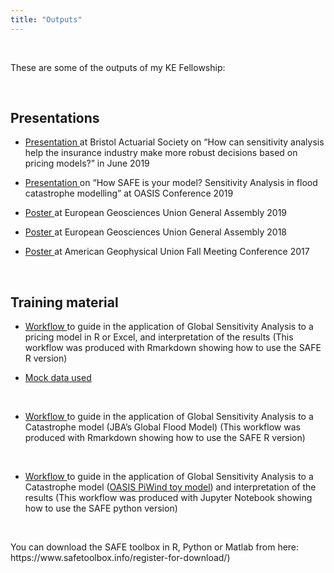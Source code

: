```yaml
---
title: "Outputs"
---
```


<br> 

These are some of the outputs of my KE Fellowship:

<br> 

## Presentations

 - <a href="VNoacco_GSA_pricing.pdf#" class="download" title="GSA_pricing"> Presentation </a> at Bristol Actuarial Society on "How can sensitivity analysis help the insurance industry make more robust decisions based on pricing models?" in June 2019
 
 - <a href="GSA_SAFE_presentation_OASIS_VNoacco.pdf#" class="download" title="GSA_JBA_flood"> Presentation </a> on "How SAFE is your model? Sensitivity Analysis in flood catastrophe modelling" at OASIS Conference 2019

  - <a href="Poster_VNoacco_EGU_2019.pdf#" class="download" title="Download EGU poster as PDF"> Poster </a> at European Geosciences  Union General Assembly 2019
  
 - <a href="Poster_VNoacco_EGU_2018.pdf#" class="download" title="Download EGU poster as PDF"> Poster </a>	 at European Geosciences Union General Assembly 2018
  
 - <a href="Poster_AGU2017_VNOACCO_07_12_2017_final.pdf#" class="download" title="Download AGU poster as PDF"> Poster </a>	at American Geophysical Union Fall Meeting Conference 2017
 
<br> 

## Training material

 - <a href="workflow_GSA_actuarial_example.pdf#" class="download" title="Download pdf Rmarkdown"> Workflow </a> to guide in the application of Global Sensitivity Analysis to a pricing model in R or Excel, and interpretation of the results (This workflow was produced with Rmarkdown showing how to use the SAFE R version)
 
 - <a href="Results_anonym_500samples.csv#" class="download" title="Download excel data"> Mock data used
 
 <br>

 - <a href="workflow_GSA_CAT_Model_JBA.html#" class="download" title="Download html GSA JBA"> Workflow </a> to guide in the application of Global Sensitivity Analysis to a Catastrophe model (JBA's Global Flood Model) (This workflow was produced with Rmarkdown showing how to use the SAFE R version)
 
<br>

  - <a href="workflow_GSA_CAT_Model_JBA.htlm#" class="download" title="Download html GSA PiWind"> Workflow </a> to guide in the application of Global Sensitivity Analysis to a Catastrophe model ([OASIS PiWind toy model](https://github.com/OasisLMF/OasisPiWind)) and interpretation of the results (This workflow was produced with Jupyter Notebook showing how to use the SAFE python version)

<br>

You can download the SAFE toolbox in R, Python or Matlab from here: https://www.safetoolbox.info/register-for-download/)

[comment]: <> (## Research papers)


   
[comment]: <> (## Practitioners papers)
  


[comment]: <> (## Reports)





